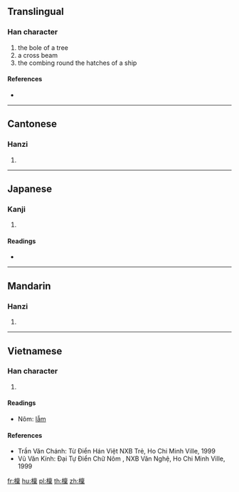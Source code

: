 {{also|檩}}
==Translingual==

===Han character===
{{Han char|rn=75|rad=木|as=13|sn=17|four=40991|canj=DYWD}}

# the bole of a tree
# a cross beam
# the combing round the hatches of a ship

====References====
* {{Han ref|kx=0556.010|dkj=15633|dj=0945.230|hdz=80021.090|uh=6A81|ud=27265|bh=ECF5|bd=60661}}

----

==Cantonese==

===Hanzi===
{{yue-hanzi|jyut=|y=lam5|sim=檩}}

# {{defn|lang=yue|sort=木13}}

----

==Japanese==

===Kanji===
{{ja-kanji|grade=|rs=木13}}

# {{defn|lang=ja|sort=木13}}

====Readings====
* {{ja-readings|on=[[りん]] (rin)|kun=[[けた]] (keta)}}

----

==Mandarin==

===Hanzi===
{{cmn-hanzi|sim=檩|pin=[[lǐn]] ([[lin3]]), [[shā]] ([[sha1]])|wg=lin<sup>3</sup>, sha<sup>1</sup>}}

# {{defn|lang=cmn|sort=木13}}

----

==Vietnamese==

===Han character===
{{vi-hantu|lẫm|rs=木13}}

# {{defn|lang=vi|sort=木13}}

====Readings====
* Nôm: [[lẫm]]

====References====
* Trần Văn Chánh: Từ Điển Hán Việt NXB Trẻ, Ho Chi Minh Ville, 1999
* Vũ Văn Kính: Đại Tự Điển Chữ Nôm , NXB Văn Nghệ, Ho Chi Minh Ville, 1999

[[fr:檁]]
[[hu:檁]]
[[pl:檁]]
[[th:檁]]
[[zh:檁]]